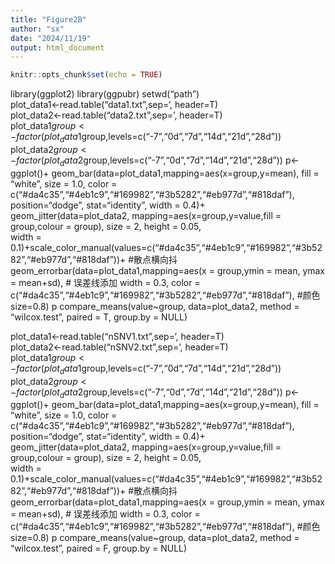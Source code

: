 ---
title: "Figure2B"
author: "sx"
date: "2024/11/19"
output: html_document
---

```{r setup, include=FALSE}
knitr::opts_chunk$set(echo = TRUE)
```

library(ggplot2)
library(ggpubr)
setwd("path")     
plot_data1<-read.table("data1.txt",sep='\t', header=T)   
plot_data2<-read.table("data2.txt",sep='\t', header=T)  
plot_data1$group<-factor(plot_data1$group,levels=c("-7","0d","7d","14d","21d","28d")) 
plot_data2$group<-factor(plot_data2$group,levels=c("-7","0d","7d","14d","21d","28d")) 
p<- ggplot()+ 
     geom_bar(data=plot_data1,mapping=aes(x=group,y=mean), 
              fill = "white",
              size = 1.0,
              color = c("#da4c35","#4eb1c9","#169982","#3b5282","#eb977d","#818daf"),
              position="dodge", 
              stat="identity", 
              width = 0.4)+  
     geom_jitter(data=plot_data2, 
                 mapping=aes(x=group,y=value,fill = group,colour = group),
                 size = 2,
                 height = 0.05,                
                 width = 0.1)+scale_color_manual(values=c("#da4c35","#4eb1c9","#169982","#3b5282","#eb977d","#818daf"))+ #散点横向抖
     geom_errorbar(data=plot_data1,mapping=aes(x = group,ymin = mean, ymax = mean+sd), # 误差线添加
                   width = 0.3, 
                   color = c("#da4c35","#4eb1c9","#169982","#3b5282","#eb977d","#818daf"), #颜色
                   size=0.8)
p
compare_means(value~group, data=plot_data2, method = "wilcox.test", paired = T,  group.by = NULL)





plot_data1<-read.table("nSNV1.txt",sep='\t', header=T)  
plot_data2<-read.table("nSNV2.txt",sep='\t', header=T)  
plot_data1$group<-factor(plot_data1$group,levels=c("-7","0d","7d","14d","21d","28d")) 
plot_data2$group<-factor(plot_data2$group,levels=c("-7","0d","7d","14d","21d","28d")) 
p<- ggplot()+ 
     geom_bar(data=plot_data1,mapping=aes(x=group,y=mean), 
              fill = "white",
              size = 1.0,
              color = c("#da4c35","#4eb1c9","#169982","#3b5282","#eb977d","#818daf"),
              position="dodge", 
              stat="identity", 
              width = 0.4)+  
     geom_jitter(data=plot_data2, 
                 mapping=aes(x=group,y=value,fill = group,colour = group),
                 size = 2,
                 height = 0.05,            
                 width = 0.1)+scale_color_manual(values=c("#da4c35","#4eb1c9","#169982","#3b5282","#eb977d","#818daf"))+ #散点横向抖
     geom_errorbar(data=plot_data1,mapping=aes(x = group,ymin = mean, ymax = mean+sd), # 误差线添加
                   width = 0.3, 
                   color = c("#da4c35","#4eb1c9","#169982","#3b5282","#eb977d","#818daf"), #颜色
                   size=0.8)
p
compare_means(value~group, data=plot_data2, method = "wilcox.test", paired = F,  group.by = NULL)





